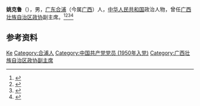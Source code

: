 '''姚克鲁'''（{{bd|1932年||}}），男，[[广东|广东]][[合浦|合浦]]（今属[[广西|广西]]）人，[[中华人民共和国|中华人民共和国]]政治人物，曾任[[广西壮族自治区政协|广西壮族自治区政协]]副主席。<ref>{{Cite book|title=中华人民共和国职官志|author=何虎生, 李耀东, 向常福主编|publisher=中国社会出版社|year=2003|isbn=9787800883934|location=北京|pages=}}</ref><ref>{{Cite book|title=中国共产党名人录|author=于俊道主编|publisher=四川人民出版社|year=1997|isbn=|location=成都|pages=}}</ref><ref>{{Cite book|title=中国共产党人名大辞典|author=盛平主编|publisher=中国国际广播出版社|year=1991|isbn=|location=北京|pages=}}</ref><ref>{{cite book|title=中囯人名大辞典·现任党政军领导人物卷|author=廖盖隆等编|year=1990|publisher=上海辞书出版社|location=上海|page=}}</ref>

== 参考资料 ==
{{reflist}}

{{中国人物小作品}}

{{Authority control}}
{{DEFAULTSORT:Yao姚}}
[[Category:姚姓|Ke]]
[[Category:合浦人|Category:合浦人]]
[[Category:中国共产党党员_(1950年入党)|Category:中国共产党党员 (1950年入党)]]
[[Category:广西壮族自治区政协副主席|Category:广西壮族自治区政协副主席]]